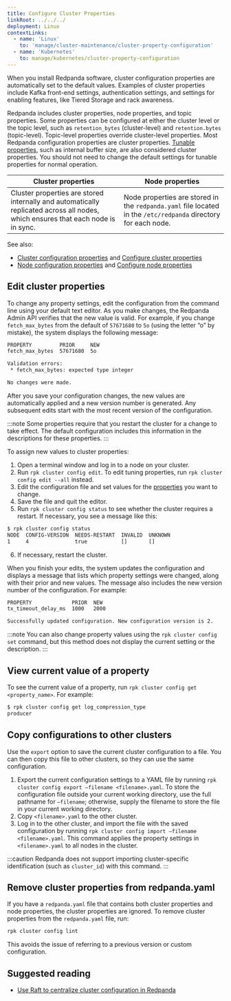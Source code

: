 ```yaml
---
title: Configure Cluster Properties
linkRoot: ../../../
deployment: Linux
contextLinks:
  - name: 'Linux'
    to: 'manage/cluster-maintenance/cluster-property-configuration'
  - name: 'Kubernetes'
    to: manage/kubernetes/cluster-property-configuration
---
```


<head>
    <meta name="title" content="Configure Cluster Properties | Redpanda Docs" data-rh="true"/>
    <meta name="description" content="Configure cluster properties using rpk commands" data-rh="true"/>
    <link rel="canonical" href="https://docs.redpanda.com/docs/manage/cluster-maintenance/cluster-property-configuration/" />
</head>


<ContextLink frontmatter={frontMatter}
/>

When you install Redpanda software, cluster configuration properties are automatically set to the default values. Examples of cluster properties include Kafka front-end settings, authentication settings, and settings for enabling features, like Tiered Storage and rack awareness. 

Redpanda includes cluster properties, node properties, and topic properties. Some properties can be configured at either the cluster level or the topic level, such as `retention_bytes` (cluster-level) and `retention.bytes` (topic-level). Topic-level properties override cluster-level properties. Most Redpanda configuration properties are cluster properties.
[Tunable properties](../../../reference/tunable-properties), such as internal buffer size, are also considered cluster properties. You should not need to change the default settings for tunable properties for normal operation.

| Cluster properties      | Node properties |
| ----------- | ----------- |
| Cluster properties are stored internally and automatically replicated across all nodes, which ensures that each node is in sync. | Node properties are stored in the `redpanda.yaml` file located in the `/etc/redpanda` directory for each node. |

See also:
- [Cluster configuration properties](../../../reference/cluster-properties) and [Configure cluster properties](../../cluster-maintenance/cluster-property-configuration)
- [Node configuration properties](../../../reference/node-properties) and [Configure node properties](../../../deploy/deployment-option/self-hosted/manual/node-property-configuration)

## Edit cluster properties

To change any property settings, edit the configuration from the command line using your default text editor. As you make changes, the Redpanda Admin API verifies that the new value is valid. For example, if you change `fetch_max_bytes` from the default of `57671680` to `5o` (using the letter “o” by mistake), the system displays the following message:

```bash
PROPERTY         PRIOR     NEW
fetch_max_bytes  57671680  5o

Validation errors:
 * fetch_max_bytes: expected type integer

No changes were made.
```

After you save your configuration changes, the new values are automatically applied and a new version number is generated. Any subsequent edits start with the most recent version of the configuration.

:::note
Some properties require that you restart the cluster for a change to take effect. The default configuration includes this information in the descriptions for these properties.
:::

To assign new values to cluster properties:

1. Open a terminal window and log in to a node on your cluster.
2. Run `rpk cluster config edit`. To edit tuning properties, run `rpk cluster config edit --all` instead.
3. Edit the configuration file and set values for the [properties](../../../reference/cluster-properties) you want to change.
4. Save the file and quit the editor.
5. Run `rpk cluster config status` to see whether the cluster requires a restart. If necessary, you see a message like this:

  ```bash
  $ rpk cluster config status
  NODE  CONFIG-VERSION  NEEDS-RESTART  INVALID  UNKNOWN
  1     4               true           []       []
  ```

6. If necessary, restart the cluster.

When you finish your edits, the system updates the configuration and displays a message that lists which property settings were changed, along with their prior and new values. The message also includes the new version number of the configuration. For example:

```bash
PROPERTY             PRIOR  NEW
tx_timeout_delay_ms  1000   2000

Successfully updated configuration. New configuration version is 2.
```

:::note
You can also change property values using the `rpk cluster config set` command, but this method does not display the current setting or the description.
:::

## View current value of a property

To see the current value of a property, run `rpk cluster config get <property_name>`. For example:

```bash
$ rpk cluster config get log_compression_type
producer
```

## Copy configurations to other clusters

Use the `export` option to save the current cluster configuration to a file. You can then copy this file to other clusters, so they can use the same configuration.

1. Export the current configuration settings to a YAML file by running `rpk cluster config export –filename <filename>.yaml`. To store the configuration file outside your current working directory, use the full pathname for `–filename`; otherwise, supply the filename to store the file in your current working directory.
2. Copy `<filename>.yaml` to the other cluster.
3. Log in to the other cluster, and import the file with the saved configuration by running `rpk cluster config import –filename <filename>.yaml`. This command applies the property settings in `<filename>.yaml` to all nodes in the cluster.

:::caution
Redpanda does not support importing cluster-specific identification (such as `cluster_id`) with this command.
:::

## Remove cluster properties from redpanda.yaml

If you have a `redpanda.yaml` file that contains both cluster properties and node properties, the cluster properties are ignored. To remove cluster properties from the `redpanda.yaml` file, run:

```bash
rpk cluster config lint
```

This avoids the issue of referring to a previous version or custom configuration.

## Suggested reading

- [Use Raft to centralize cluster configuration in Redpanda](https://redpanda.com/blog/raft-centralized-cluster-configuration-improvements/)
